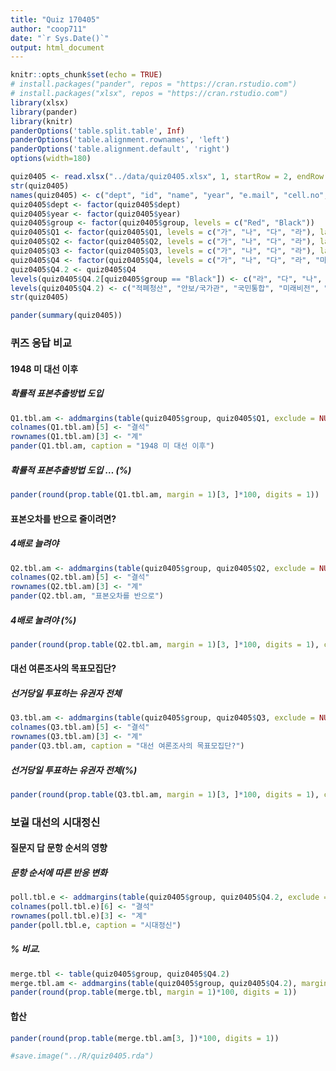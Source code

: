 ```yaml
---
title: "Quiz 170405"
author: "coop711"
date: "`r Sys.Date()`"
output: html_document
---
```


```r
knitr::opts_chunk$set(echo = TRUE)
# install.packages("pander", repos = "https://cran.rstudio.com")
# install.packages("xlsx", repos = "https://cran.rstudio.com")
library(xlsx)
library(pander)
library(knitr)
panderOptions('table.split.table', Inf)
panderOptions('table.alignment.rownames', 'left')
panderOptions('table.alignment.default', 'right')
options(width=180)
```

```r
quiz0405 <- read.xlsx("../data/quiz0405.xlsx", 1, startRow = 2, endRow = 162, colIndex = c(3:7, 9:14), colClasses = c(rep("character", 11)), stringsAsFactors=FALSE)
str(quiz0405)
names(quiz0405) <- c("dept", "id", "name", "year", "e.mail", "cell.no", "Q1", "Q2", "Q3", "Q4", "group")
quiz0405$dept <- factor(quiz0405$dept)
quiz0405$year <- factor(quiz0405$year)
quiz0405$group <- factor(quiz0405$group, levels = c("Red", "Black"))
quiz0405$Q1 <- factor(quiz0405$Q1, levels = c("가", "나", "다", "라"), labels = c("확률적 표본추출", "할당법", "유선전화번호부", "RDD도입"))
quiz0405$Q2 <- factor(quiz0405$Q2, levels = c("가", "나", "다", "라"), labels = c("2배로", "4배로", "1/2로", "1/4로"))
quiz0405$Q3 <- factor(quiz0405$Q3, levels = c("가", "나", "다", "라"), labels = c("국민전체", "18세 이상 전체", "등록유권자 전체", "선거 당일 투표 유권자 전체"))
quiz0405$Q4 <- factor(quiz0405$Q4, levels = c("가", "나", "다", "라", "마"))
quiz0405$Q4.2 <- quiz0405$Q4
levels(quiz0405$Q4.2[quiz0405$group == "Black"]) <- c("라", "다", "나", "가", "마")
levels(quiz0405$Q4.2) <- c("적폐청산", "안보/국가관", "국민통합", "미래비전", "모름/무응답")
str(quiz0405)
```

```r
pander(summary(quiz0405))
```

### 퀴즈 응답 비교

#### 1948 미 대선 이후

##### 확률적 표본추출방법 도입

```r
Q1.tbl.am <- addmargins(table(quiz0405$group, quiz0405$Q1, exclude = NULL), margin = 1)
colnames(Q1.tbl.am)[5] <- "결석"
rownames(Q1.tbl.am)[3] <- "계"
pander(Q1.tbl.am, caption = "1948 미 대선 이후")
```

##### 확률적 표본추출방법 도입 ... (%)

```r
pander(round(prop.table(Q1.tbl.am, margin = 1)[3, ]*100, digits = 1))
```

#### 표본오차를 반으로 줄이려면?

##### 4배로 늘려야

```r
Q2.tbl.am <- addmargins(table(quiz0405$group, quiz0405$Q2, exclude = NULL), margin = 1)
colnames(Q2.tbl.am)[5] <- "결석"
rownames(Q2.tbl.am)[3] <- "계"
pander(Q2.tbl.am, "표본오차를 반으로")
```

##### 4배로 눌려야 (%)

```r
pander(round(prop.table(Q2.tbl.am, margin = 1)[3, ]*100, digits = 1), caption = "표본오차를 반으로 줄이려면?")
```

#### 대선 여론조사의 목표모집단?

##### 선거당일 투표하는 유권자 전체

```r
Q3.tbl.am <- addmargins(table(quiz0405$group, quiz0405$Q3, exclude = NULL), margin = 1)
colnames(Q3.tbl.am)[5] <- "결석"
rownames(Q3.tbl.am)[3] <- "계"
pander(Q3.tbl.am, caption = "대선 여론조사의 목표모집단?")
```

##### 선거당일 투표하는 유권자 전체(%)

```r
pander(round(prop.table(Q3.tbl.am, margin = 1)[3, ]*100, digits = 1), caption = "대선 여론조사의 목표모집단?")
```

### 보궐 대선의 시대정신

#### 질문지 답 문항 순서의 영향

##### 문항 순서에 따른 반응 변화

```r
poll.tbl.e <- addmargins(table(quiz0405$group, quiz0405$Q4.2, exclude = NULL), margin = 1)
colnames(poll.tbl.e)[6] <- "결석"
rownames(poll.tbl.e)[3] <- "계"
pander(poll.tbl.e, caption = "시대정신")
```

##### % 비교.  

```r
merge.tbl <- table(quiz0405$group, quiz0405$Q4.2)
merge.tbl.am <- addmargins(table(quiz0405$group, quiz0405$Q4.2), margin = 1)
pander(round(prop.table(merge.tbl, margin = 1)*100, digits = 1))
```

#### 합산

```r
pander(round(prop.table(merge.tbl.am[3, ])*100, digits = 1))
```

```r
#save.image("../R/quiz0405.rda")
```